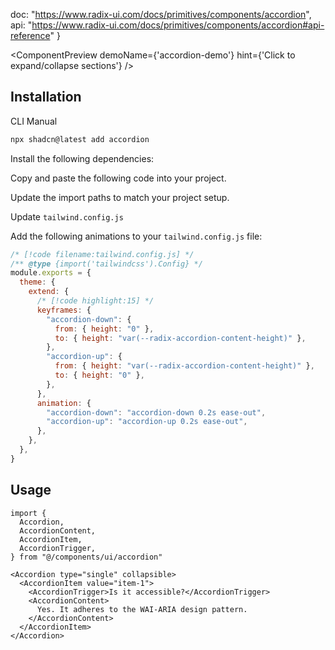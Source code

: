   doc: "https://www.radix-ui.com/docs/primitives/components/accordion",
  api: "https://www.radix-ui.com/docs/primitives/components/accordion#api-reference"
}

<ComponentPreview demoName={'accordion-demo'} hint={'Click to expand/collapse sections'} />

## Installation

<Tabs defaultValue="cli">

<TabsList>
  <TabsTrigger value="cli">CLI</TabsTrigger>
  <TabsTrigger value="manual">Manual</TabsTrigger>
</TabsList>

<TabsContent value="cli">

```bash
npx shadcn@latest add accordion
```

</TabsContent>

<TabsContent value="manual">

<Steps>

<Step>Install the following dependencies:</Step>

<InstallBlock packageName="@radix-ui/react-accordion" />

<Step>Copy and paste the following code into your project.</Step>

<ComponentSource name="accordion" />

<Step>Update the import paths to match your project setup.</Step>

<Step>Update `tailwind.config.js`</Step>

Add the following animations to your `tailwind.config.js` file:

```js
/* [!code filename:tailwind.config.js] */
/** @type {import('tailwindcss').Config} */
module.exports = {
  theme: {
    extend: {
      /* [!code highlight:15] */
      keyframes: {
        "accordion-down": {
          from: { height: "0" },
          to: { height: "var(--radix-accordion-content-height)" },
        },
        "accordion-up": {
          from: { height: "var(--radix-accordion-content-height)" },
          to: { height: "0" },
        },
      },
      animation: {
        "accordion-down": "accordion-down 0.2s ease-out",
        "accordion-up": "accordion-up 0.2s ease-out",
      },
    },
  },
}
```

</Steps>
</TabsContent>
</Tabs>

## Usage



```tsx
import {
  Accordion,
  AccordionContent,
  AccordionItem,
  AccordionTrigger,
} from "@/components/ui/accordion"
```
```tsx
<Accordion type="single" collapsible>
  <AccordionItem value="item-1">
    <AccordionTrigger>Is it accessible?</AccordionTrigger>
    <AccordionContent>
      Yes. It adheres to the WAI-ARIA design pattern.
    </AccordionContent>
  </AccordionItem>
</Accordion>
```